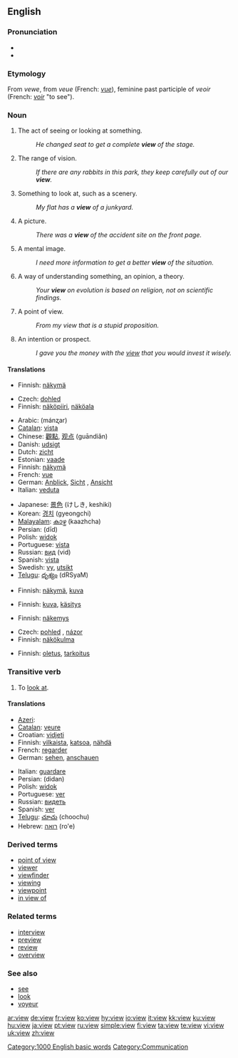 {{wikipedia|dab=view (disambiguation)|view}}
==English==

{{rank|late|bed|living|531|view|although|knowledge|hath}}

===Pronunciation===
* {{IPA|/vjuː/}}
*{{audio|en-us-view.ogg|Audio (US)}}

===Etymology===
From {{AF.}} ''vewe'', from {{OF.}} ''veue'' (French: ''[[vue]]''), feminine past participle of ''veoir'' (French: ''[[voir]]'' "to see").

===Noun===
{{en-noun}}

# The act of seeing or looking at something.
#:''He changed seat to get a complete '''view''' of the stage.''
# The range of vision.
#:''If there are any rabbits in this park, they keep carefully out of our '''view'''.''
# Something to look at, such as a scenery.
#:''My flat has a '''view''' of a junkyard.''
# A picture.
#:''There was a '''view''' of the accident site on the front page.''
# A mental image.
#:''I need more information to get a better '''view''' of the situation.''
# A way of understanding something, an opinion, a theory.
#:''Your '''view''' on evolution is based on religion, not on scientific findings.''
# A point of view.
#:''From my view that is a stupid proposition.''
# An intention or prospect.
#:''I gave you the money with the [[view]] that you would invest it wisely.''

====Translations====
{{trans-top|seeing}}
*Finnish: [[näkymä]]
{{trans-bottom}}

{{trans-top|range of vision}}
*Czech: [[dohled]] {{m}}
*Finnish: [[näköpiiri]], [[näköala]]
{{trans-bottom}}

{{trans-top|something to look at}}
*Arabic: {{ARchar|[[منظر]]}} (mánʐar)
*[[Catalan]]: [[vista]] {{f}}
*Chinese: [[觀點]], [[观点]] (guāndiǎn)
*Danish: [[udsigt#Danish|udsigt]]
*Dutch: [[zicht]]
*Estonian: [[vaade]]
*Finnish: [[näkymä]]
*French: [[vue]] {{f}}
*German: [[Anblick]], [[Sicht]] {{f}}, [[Ansicht]] {{f}}
*Italian: [[veduta]] {{f}}
{{trans-mid}}
*Japanese: [[景色]] (けしき, keshiki)
*Korean: [[경치]] (gyeongchi)
*[[Malayalam]]: [[കാഴ്ച]] (kaazhcha)
*Persian: {{FAchar|[[دید]]}} (dīd)
*Polish: [[widok]] {{m}}
*Portuguese: [[vista]] {{f}}
*Russian: [[вид]] (vid) {{m}}
*Spanish: [[vista]] {{f}}
*Swedish: [[vy]], [[utsikt]]
*[[Telugu]]: [[దృశ్యం]] (dRSyaM)
{{trans-bottom}}

{{trans-top|picture}}
*Finnish: [[näkymä]], [[kuva]]
{{trans-bottom}}

{{trans-top|mental image}}
*Finnish: [[kuva]], [[käsitys]]
{{trans-bottom}}

{{trans-top|way of understanding}}
*Finnish: [[näkemys]]
{{trans-bottom}}

{{trans-top|point of view}}
*Czech: [[pohled]] {{m}}, [[názor]] {{m}}
*Finnish: [[näkökulma]]
{{trans-bottom}}

{{trans-top|intention}}
*Finnish: [[oletus]], [[tarkoitus]]
{{trans-bottom}}

===Transitive verb===
{{rfc-trverb|Transitive verb}}
{{en-verb}}

# To [[look at]].

====Translations====
{{top}}
*[[Azeri]]: {{t|az|görüş}}
*[[Catalan]]: [[veure]]
*Croatian: [[vidjeti]]
*Finnish: [[vilkaista]], [[katsoa]], [[nähdä]]
*French: [[regarder]]
*German: [[sehen]], [[anschauen]]
{{mid}}
*Italian: [[guardare]]
*Persian: {{FAchar|[[دیدن]]}} (didan)
*Polish: [[widok]]
*Portuguese: [[ver]]
*Russian: [[видеть]]
*Spanish: [[ver]]
*[[Telugu]]: [[చూచు]] (choochu)
*Hebrew: [[רואה]] (ro'e)
{{bottom}}

===Derived terms===
*[[point of view]]
*[[viewer]]
*[[viewfinder]]
*[[viewing]]<!--noun, as in "a viewing of a property"-->
*[[viewpoint]]
*[[in view of]]

===Related terms===
*[[interview]]
*[[preview]]
*[[review]]
*[[overview]]

===See also===
*[[see]]
*[[look]]
*[[voyeur]]

[[Category:1000 English basic words]]
[[Category:Communication]]

[[ar:view]]
[[de:view]]
[[fr:view]]
[[ko:view]]
[[hy:view]]
[[io:view]]
[[it:view]]
[[kk:view]]
[[ku:view]]
[[hu:view]]
[[ja:view]]
[[pt:view]]
[[ru:view]]
[[simple:view]]
[[fi:view]]
[[ta:view]]
[[te:view]]
[[vi:view]]
[[uk:view]]
[[zh:view]]